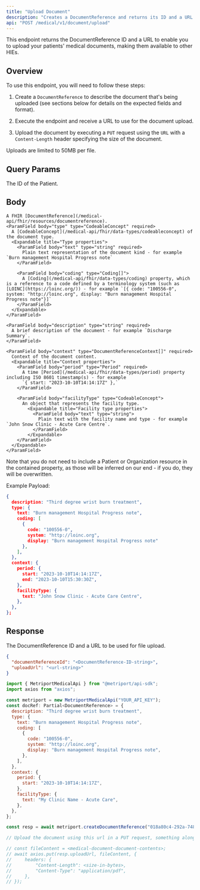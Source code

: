 ```yaml
---
title: "Upload Document"
description: "Creates a DocumentReference and returns its ID and a URL to use for a medical document upload to our servers."
api: "POST /medical/v1/document/upload"
---
```


This endpoint returns the DocumentReference ID and a URL to enable you to upload your patients' medical documents, making them available to other HIEs.

## Overview

To use this endpoint, you will need to follow these steps:

1. Create a `DocumentReference` to describe the document that's being uploaded (see sections below for details on the expected fields and format).

2. Execute the endpoint and receive a URL to use for the document upload.

3. Upload the document by executing a `PUT` request using the `URL` with a `Content-Length` header specifying the size of the document.

<Warning>Uploads are limited to 50MB per file.</Warning>

## Query Params

<ParamField query="patientId" type="string" required>
  The ID of the Patient.
</ParamField>

## Body

    A FHIR [DocumentReference](/medical-api/fhir/resources/documentreference).
    <ParamField body="type" type="CodeableConcept" required>
      A [CodeableConcept](/medical-api/fhir/data-types/codeableconcept) of the document type.
      <Expandable title="Type properties">
        <ParamField body="text" type="string" required>
          Plain text representation of the document kind - for example `Burn management Hospital Progress note`
        </ParamField>

        <ParamField body="coding" type="Coding[]">
          A [Coding](/medical-api/fhir/data-types/coding) property, which is a reference to a code defined by a terminology system (such as [LOINC](https://loinc.org/)) - for example `[{ code: "100556-0", system: "http://loinc.org", display: "Burn management Hospital Progress note"}]`
        </ParamField>
      </Expandable>
    </ParamField>

    <ParamField body="description" type="string" required>
      A brief description of the document - for example `Discharge Summary`.
    </ParamField>

    <ParamField body="context" type="DocumentReferenceContext[]" required>
      Context of the document content.
      <Expandable title="Context properties">
        <ParamField body="period" type="Period" required>
          A time [Period](/medical-api/fhir/data-types/period) property including ISO 8601 timestamp(s) - for example
          `{ start: "2023-10-10T14:14:17Z" },`
        </ParamField>

        <ParamField body="facilityType" type="CodeableConcept">
          An object that represents the facility type.
            <Expandable title="Facility type properties">
              <ParamField body="text" type="string">
                Plain text with the facility name and type - for example `John Snow Clinic - Acute Care Centre`.
              </ParamField>
            </Expandable>
        </ParamField>
      </Expandable>
    </ParamField>

<Tip>
  Note that you do not need to include a Patient or Organization resource in the contained property,
  as those will be inferred on our end - if you do, they will be overwritten.
</Tip>

Example Payload:

```json
{
  description: "Third degree wrist burn treatment",
  type: {
    text: "Burn management Hospital Progress note",
    coding: [
      {
        code: "100556-0",
        system: "http://loinc.org",
        display: "Burn management Hospital Progress note"
      },
    ],
  },
  context: {
    period: {
      start: "2023-10-10T14:14:17Z",
      end: "2023-10-10T15:30:30Z",
    },
    facilityType: {
      text: "John Snow Clinic - Acute Care Centre",
    },
  },
};
```

## Response

The DocumentReference ID and a URL to be used for file upload.

```json
{
  "documentReferenceId": "<DocumentReference-ID-string>",
  "uploadUrl": "<url-string>"
}
```

<ResponseExample>

```javascript Metriport SDK
import { MetriportMedicalApi } from "@metriport/api-sdk";
import axios from "axios";

const metriport = new MetriportMedicalApi("YOUR_API_KEY");
const docRef: Partial<DocumentReference> = {
  description: "Third degree wrist burn treatment",
  type: {
    text: "Burn management Hospital Progress note",
    coding: [
      {
        code: "100556-0",
        system: "http://loinc.org",
        display: "Burn management Hospital Progress note",
      },
    ],
  },
  context: {
    period: {
      start: "2023-10-10T14:14:17Z",
    },
    facilityType: {
      text: "My Clinic Name - Acute Care",
    },
  },
};

const resp = await metriport.createDocumentReference("018a80c4-292a-7486-a1234-76yuhe23yu14", docRef);

// Upload the document using this url in a PUT request, something along these lines for an PDF:

// const fileContent = <medical-document-document-contents>;
// await axios.put(resp.uploadUrl, fileContent, {
//     headers: {
//         "Content-Length": <size-in-bytes>,
//         "Content-Type": "application/pdf",
//     },
// });
```

</ResponseExample>
